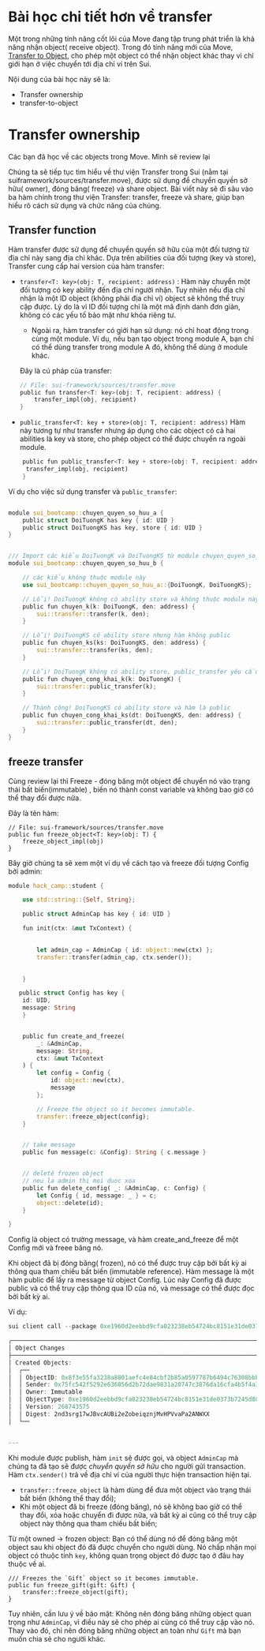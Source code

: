 
# Bài học chi tiết hơn về transfer 
Một trong những tính năng cốt lõi của Move đang tập trung phát triển là khả năng nhận object( receive object). Trong đó tính năng mới của Move, [Transfer to Object](https://docs.sui.io/concepts/dynamic-fields/transfers/transfer-to-object?ref=blog.sui.io), cho phép một object có thể nhận object khác thay vì chỉ giới hạn ở việc chuyển tới địa chỉ ví trên Sui.

Nội dung của bài học này sẽ là: 

- Transfer ownership
- transfer-to-object


# Transfer ownership

Các bạn đã học về các objects trong Move. Mình sẽ review lại 

Chúng ta sẽ tiếp tục tìm hiểu về thư viện Transfer trong Sui (nằm tại suiframework/sources/transfer.move), được sử dụng để chuyển quyền sở hữu( owner), đóng băng( freeze) và share object. Bài viết này sẽ đi sâu vào ba hàm chính trong thư viện Transfer: transfer, freeze và share, giúp bạn hiểu rõ cách sử dụng và chức năng của chúng.


## Transfer function

Hàm transfer được sử dụng để chuyển quyền sở hữu của một đối tượng từ địa chỉ này sang địa chỉ khác. Dựa trên abilities của đối tượng (key và store), Transfer cung cấp hai version của hàm transfer: 

- `transfer<T: key>(obj: T, recipient: address)` : Hàm này chuyển một đối tượng có key ability đến địa chỉ người nhận. Tuy nhiên nếu địa chỉ nhận là một ID object (không phải địa chỉ ví) object sẽ không thể truy cập được. Lý do là vì ID đối tượng chỉ là một mã định danh đơn giản, không có các yếu tố bảo mật như khóa riêng tư.
    - Ngoài ra, hàm transfer có giới hạn sử dụng: nó chỉ hoạt động trong cùng một module. Ví dụ, nếu bạn tạo object trong module A, bạn chỉ có thể dùng transfer trong module A đó, không thể dùng ở module khác.
    
    Đây là cú pháp của transfer:
    ```rust
    // File: sui-framework/sources/transfer.move
    public fun transfer<T: key>(obj: T, recipient: address) {
        transfer_impl(obj, recipient)
    }
    ```

-  `public_transfer<T: key + store>(obj: T, recipient: address)`  Hàm này tương tự như transfer nhưng áp dụng cho các object có cả hai abilities là key và store, cho phép object có thể được chuyển ra ngoài module. 

```rust
    public fun public_transfer<T: key + store>(obj: T, recipient: address) {
     transfer_impl(obj, recipient)
    }
```

Ví dụ cho việc sử dụng transfer và `public_transfer`: 

```rust

module sui_bootcamp::chuyen_quyen_so_huu_a {
    public struct DoiTuongK has key { id: UID }
    public struct DoiTuongKS has key, store { id: UID }
}


/// Import các kiểu DoiTuongK và DoiTuongKS từ module chuyen_quyen_so_huu_a 
module sui_bootcamp::chuyen_quyen_so_huu_b {

    // các kiểu không thuộc module này
    use sui_bootcamp::chuyen_quyen_so_huu_a::{DoiTuongK, DoiTuongKS};

    // Lỗi! DoiTuongK không có ability store và không thuộc module này
    public fun chuyen_k(k: DoiTuongK, den: address) {
        sui::transfer::transfer(k, den);
    }

    // Lỗi! DoiTuongKS có ability store nhưng hàm không public
    public fun chuyen_ks(ks: DoiTuongKS, den: address) {
        sui::transfer::transfer(ks, den);
    }

    // Lỗi! DoiTuongK không có ability store, public_transfer yêu cầu store
    public fun chuyen_cong_khai_k(k: DoiTuongK) {
        sui::transfer::public_transfer(k);
    }

    // Thành công! DoiTuongKS có ability store và hàm là public
    public fun chuyen_cong_khai_ks(dt: DoiTuongKS, den: address) {
        sui::transfer::public_transfer(dt, den);
    }
}
```

## freeze transfer 

Cùng review lại thì  Freeze - đóng băng một object để chuyển nó vào trạng thái bất biến(immutable) , biến nó thành const variable  và không bao giờ có thể thay đổi được nữa.

Đây là tên hàm:

```
// File: sui-framework/sources/transfer.move
public fun freeze_object<T: key>(obj: T) {
    freeze_object_impl(obj)
}
```

Bây giờ chúng ta sẽ xem một ví dụ về cách tạo và freeze đối tượng Config bởi admin:

```rust
module hack_camp::student {

    use std::string::{Self, String};

    public struct AdminCap has key { id: UID }

    fun init(ctx: &mut TxContext) {
       

        let admin_cap = AdminCap { id: object::new(ctx) };
        transfer::transfer(admin_cap, ctx.sender());

    
    }

   public struct Config has key {
    id: UID,
    message: String
    }


    public fun create_and_freeze(
        _: &AdminCap,
        message: String,
        ctx: &mut TxContext
    ) {
        let config = Config {
            id: object::new(ctx),
            message
        };

        // Freeze the object so it becomes immutable.
        transfer::freeze_object(config);
    }


    // take message 
    public fun message(c: &Config): String { c.message }


    // deletê frozen object  
    // neu la admin thi moi duoc xoa
    public fun delete_config( _: &AdminCap, c: Config) {
        let Config { id, message: _ } = c;
        object::delete(id);
    }

}
```

Config là  object có trường message, và hàm create_and_freeze để một Config mới và freee băng nó. 

Khi object đã bị đóng băng( frozen), nó có thể được truy cập bởi bất kỳ ai thông qua tham chiếu bất biến (immutable reference). Hàm message là một hàm public để lấy ra message từ object Config. Lúc này Config đã được public và có thể truy cập thông qua ID của nó, và message có thể được đọc bởi bất kỳ ai.

Ví dụ: 

```rust
sui client call --package 0xe1960d2eebbd9cfa023238eb54724bc8151e31de0373b7245d88d17025879663 --module student --function create_and_freeze --args 0x3d8ca1044790590d932ffe5e0c979f0ffc75951da2fa805e4a0f86c61c973b09 "hello" --gas-budget 100000000

╭───────────────────────────────────────────────────────────────────────────────────────────────────────╮
│ Object Changes                                                                                        │
├───────────────────────────────────────────────────────────────────────────────────────────────────────┤
│ Created Objects:                                                                                      │
│  ┌──                                                                                                  │
│  │ ObjectID: 0x8f3e55fa3238a8801aefc4e84cbf2b85a0597787b6494c76308bbb8365a75ba0                       │
│  │ Sender: 0x75fc542f5292e636856d2b72dae9831a20747c3876da16cfa4b5f4a31f909e19                         │
│  │ Owner: Immutable                                                                                   │
│  │ ObjectType: 0xe1960d2eebbd9cfa023238eb54724bc8151e31de0373b7245d88d17025879663::student::Config    │
│  │ Version: 268743575                                                                                 │
│  │ Digest: 2nd3srg17wJBvcAUBi2eZobeiqznjMvHPVvaPa2ANWXX                                               │
│  └──                                                                                                  │


---
```

Khi module được publish, hàm `init` sẽ được gọi, và object `AdminCap` mà chúng ta đã tạo sẽ được *chuyển quyền sở hữu* cho người gửi transaction. Hàm `ctx.sender()` trả về địa chỉ ví của người thực hiện transaction hiện tại.  

- `transfer::freeze_object` là hàm dùng để đưa một object vào trạng thái bất biến (không thể thay đổi);
- Khi một object đã bị freeze (đóng băng), nó sẽ không bao giờ có thể thay đổi, xóa hoặc chuyển đi được nữa, và bất kỳ ai cũng có thể truy cập object này thông qua tham chiếu bất biến;


Từ một owned → frozen object: Bạn có thể dùng nó để đóng băng một object sau khi object đó đã được chuyển cho người dùng. Nó chấp nhận mọi object có thuộc tính `key`, không quan trọng object đó được tạo ở đâu hay thuộc về ai. 

```tsx
/// Freezes the `Gift` object so it becomes immutable.
public fun freeze_gift(gift: Gift) {
    transfer::freeze_object(gift);
}
```

Tuy nhiên, cần lưu ý về bảo mật: Không nên đóng băng những object quan trọng như `AdminCap`, vì điều này sẽ cho phép ai cũng có thể truy cập vào nó. Thay vào đó, chỉ nên đóng băng những object an toàn như `Gift` mà bạn muốn chia sẻ cho người khác.